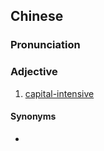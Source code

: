 {{also|资本密集}}
==Chinese==
{{zh-forms|s=资本密集|type=22}}

===Pronunciation===
{{zh-pron
|m=zīběn mìjí
|c=zi1 bun2 mat6 zaap6
|cat=a
}}

===Adjective===
{{zh-adj}}

# [[capital-intensive]] {{gloss|when used as an attributive}}

====Synonyms====
* {{zh-l|資本密集型}}